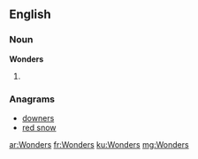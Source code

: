 {{also|wonders}}
==English==

===Noun===
'''Wonders'''

# {{plural of|[[Wonder]]}}

===Anagrams===
* [[downers#English|downers]]
* [[red snow#English|red snow]]

[[ar:Wonders]]
[[fr:Wonders]]
[[ku:Wonders]]
[[mg:Wonders]]